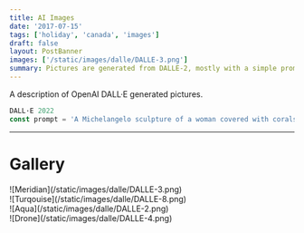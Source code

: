 ```yaml
---
title: AI Images
date: '2017-07-15'
tags: ['holiday', 'canada', 'images']
draft: false
layout: PostBanner
images: ['/static/images/dalle/DALLE-3.png']
summary: Pictures are generated from DALLE-2, mostly with a simple prompt like -
---
```


A description of OpenAI DALL·E generated pictures.

```js
DALL·E 2022
const prompt = 'A Michelangelo sculpture of a woman covered with corals , gold and turquoise  paint under water'
```

---

# Gallery

<div className="m-4 flex flex-wrap overflow-hidden bg-primary-800 px-4 ">
  <div className=" my-1 w-full overflow-hidden px-2 ring-primary-400 xl:my-1 xl:w-1/2 xl:px-2">
    ![Meridian](/static/images/dalle/DALLE-3.png)
  </div>
  <div className="my-1 w-full overflow-hidden px-2 xl:my-1 xl:w-1/2 xl:px-2">
    ![Turqouise](/static/images/dalle/DALLE-8.png)
  </div>
  <div className="my-1 w-full overflow-hidden px-2 xl:my-1 xl:w-1/2 xl:px-2">
    ![Aqua](/static/images/dalle/DALLE-2.png)
  </div>
  <div className="my-1 w-full overflow-hidden px-2 xl:my-1 xl:w-1/2 xl:px-2">
    ![Drone](/static/images/dalle/DALLE-4.png)
  </div>
</div>
